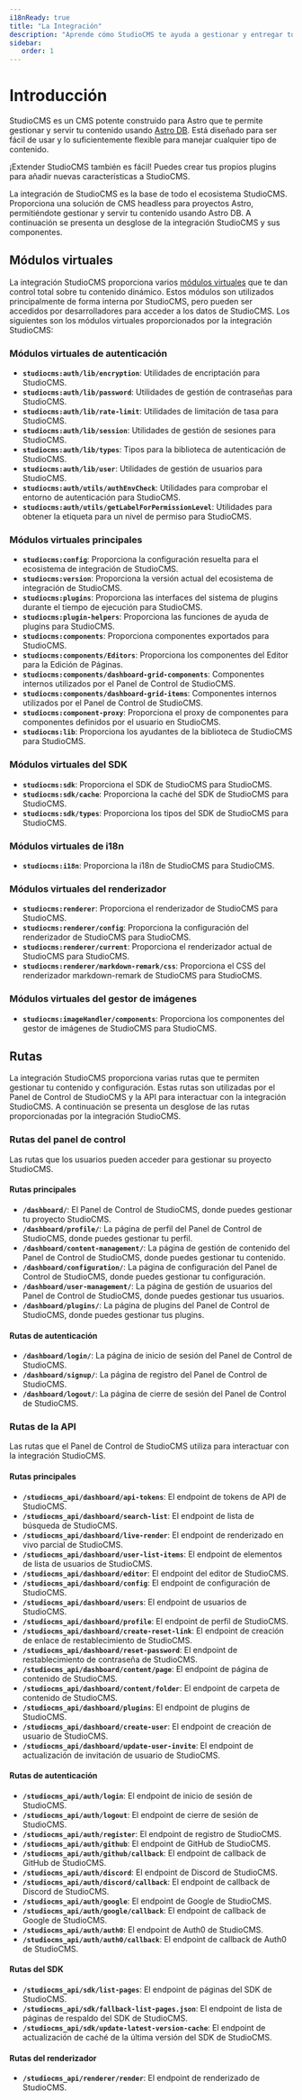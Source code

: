```yaml
---
i18nReady: true
title: "La Integración"
description: "Aprende cómo StudioCMS te ayuda a gestionar y entregar tu contenido explorando un desglose completo de sus componentes fundamentales."
sidebar:
   order: 1
---
```


# Introducción

StudioCMS es un CMS potente construido para Astro que te permite gestionar y servir tu contenido usando [Astro DB](https://docs.astro.build/es/guides/astro-db/). Está diseñado para ser fácil de usar y lo suficientemente flexible para manejar cualquier tipo de contenido.

¡Extender StudioCMS también es fácil! Puedes crear tus propios plugins para añadir nuevas características a StudioCMS.

La integración de StudioCMS es la base de todo el ecosistema StudioCMS. Proporciona una solución de CMS headless para proyectos Astro, permitiéndote gestionar y servir tu contenido usando Astro DB. A continuación se presenta un desglose de la integración StudioCMS y sus componentes.

## Módulos virtuales

La integración StudioCMS proporciona varios [módulos virtuales](https://es.vite.dev/guide/api-plugin#convencion-de-modulos-virtuales) que te dan control total sobre tu contenido dinámico. Estos módulos son utilizados principalmente de forma interna por StudioCMS, pero pueden ser accedidos por desarrolladores para acceder a los datos de StudioCMS. Los siguientes son los módulos virtuales proporcionados por la integración StudioCMS:


### Módulos virtuales de autenticación

- **`studiocms:auth/lib/encryption`**: Utilidades de encriptación para StudioCMS.
- **`studiocms:auth/lib/password`**: Utilidades de gestión de contraseñas para StudioCMS.
- **`studiocms:auth/lib/rate-limit`**: Utilidades de limitación de tasa para StudioCMS.
- **`studiocms:auth/lib/session`**: Utilidades de gestión de sesiones para StudioCMS.
- **`studiocms:auth/lib/types`**: Tipos para la biblioteca de autenticación de StudioCMS.
- **`studiocms:auth/lib/user`**: Utilidades de gestión de usuarios para StudioCMS.
- **`studiocms:auth/utils/authEnvCheck`**: Utilidades para comprobar el entorno de autenticación para StudioCMS.
- **`studiocms:auth/utils/getLabelForPermissionLevel`**: Utilidades para obtener la etiqueta para un nivel de permiso para StudioCMS.

### Módulos virtuales principales

- **`studiocms:config`**: Proporciona la configuración resuelta para el ecosistema de integración de StudioCMS.
- **`studiocms:version`**: Proporciona la versión actual del ecosistema de integración de StudioCMS.
- **`studiocms:plugins`**: Proporciona las interfaces del sistema de plugins durante el tiempo de ejecución para StudioCMS.
- **`studiocms:plugin-helpers`**: Proporciona las funciones de ayuda de plugins para StudioCMS.
- **`studiocms:components`**: Proporciona componentes exportados para StudioCMS.
- **`studiocms:components/Editors`**: Proporciona los componentes del Editor para la Edición de Páginas.
- **`studiocms:components/dashboard-grid-components`**: Componentes internos utilizados por el Panel de Control de StudioCMS.
- **`studiocms:components/dashboard-grid-items`**: Componentes internos utilizados por el Panel de Control de StudioCMS.
- **`studiocms:component-proxy`**: Proporciona el proxy de componentes para componentes definidos por el usuario en StudioCMS.
- **`studiocms:lib`**: Proporciona los ayudantes de la biblioteca de StudioCMS para StudioCMS.

### Módulos virtuales del SDK

- **`studiocms:sdk`**: Proporciona el SDK de StudioCMS para StudioCMS.
- **`studiocms:sdk/cache`**: Proporciona la caché del SDK de StudioCMS para StudioCMS.
- **`studiocms:sdk/types`**: Proporciona los tipos del SDK de StudioCMS para StudioCMS.

### Módulos virtuales de i18n

- **`studiocms:i18n`**: Proporciona la i18n de StudioCMS para StudioCMS.

### Módulos virtuales del renderizador

- **`studiocms:renderer`**: Proporciona el renderizador de StudioCMS para StudioCMS.
- **`studiocms:renderer/config`**: Proporciona la configuración del renderizador de StudioCMS para StudioCMS.
- **`studiocms:renderer/current`**: Proporciona el renderizador actual de StudioCMS para StudioCMS.
- **`studiocms:renderer/markdown-remark/css`**: Proporciona el CSS del renderizador markdown-remark de StudioCMS para StudioCMS.

### Módulos virtuales del gestor de imágenes

- **`studiocms:imageHandler/components`**: Proporciona los componentes del gestor de imágenes de StudioCMS para StudioCMS.

## Rutas

La integración StudioCMS proporciona varias rutas que te permiten gestionar tu contenido y configuración. Estas rutas son utilizadas por el Panel de Control de StudioCMS y la API para interactuar con la integración StudioCMS. A continuación se presenta un desglose de las rutas proporcionadas por la integración StudioCMS.

### Rutas del panel de control

Las rutas que los usuarios pueden acceder para gestionar su proyecto StudioCMS.

#### Rutas principales

- **`/dashboard/`**: El Panel de Control de StudioCMS, donde puedes gestionar tu proyecto StudioCMS.
- **`/dashboard/profile/`**: La página de perfil del Panel de Control de StudioCMS, donde puedes gestionar tu perfil.
- **`/dashboard/content-management/`**: La página de gestión de contenido del Panel de Control de StudioCMS, donde puedes gestionar tu contenido.
- **`/dashboard/configuration/`**: La página de configuración del Panel de Control de StudioCMS, donde puedes gestionar tu configuración.
- **`/dashboard/user-management/`**: La página de gestión de usuarios del Panel de Control de StudioCMS, donde puedes gestionar tus usuarios.
- **`/dashboard/plugins/`**: La página de plugins del Panel de Control de StudioCMS, donde puedes gestionar tus plugins.

#### Rutas de autenticación

- **`/dashboard/login/`**: La página de inicio de sesión del Panel de Control de StudioCMS.
- **`/dashboard/signup/`**: La página de registro del Panel de Control de StudioCMS.
- **`/dashboard/logout/`**: La página de cierre de sesión del Panel de Control de StudioCMS.

### Rutas de la API

Las rutas que el Panel de Control de StudioCMS utiliza para interactuar con la integración StudioCMS.

#### Rutas principales

- **`/studiocms_api/dashboard/api-tokens`**: El endpoint de tokens de API de StudioCMS.
- **`/studiocms_api/dashboard/search-list`**: El endpoint de lista de búsqueda de StudioCMS.
- **`/studiocms_api/dashboard/live-render`**: El endpoint de renderizado en vivo parcial de StudioCMS.
- **`/studiocms_api/dashboard/user-list-items`**: El endpoint de elementos de lista de usuarios de StudioCMS.
- **`/studiocms_api/dashboard/editor`**: El endpoint del editor de StudioCMS.
- **`/studiocms_api/dashboard/config`**: El endpoint de configuración de StudioCMS.
- **`/studiocms_api/dashboard/users`**: El endpoint de usuarios de StudioCMS.
- **`/studiocms_api/dashboard/profile`**: El endpoint de perfil de StudioCMS.
- **`/studiocms_api/dashboard/create-reset-link`**: El endpoint de creación de enlace de restablecimiento de StudioCMS.
- **`/studiocms_api/dashboard/reset-password`**: El endpoint de restablecimiento de contraseña de StudioCMS.
- **`/studiocms_api/dashboard/content/page`**: El endpoint de página de contenido de StudioCMS.
- **`/studiocms_api/dashboard/content/folder`**: El endpoint de carpeta de contenido de StudioCMS.
- **`/studiocms_api/dashboard/plugins`**: El endpoint de plugins de StudioCMS.
- **`/studiocms_api/dashboard/create-user`**: El endpoint de creación de usuario de StudioCMS.
- **`/studiocms_api/dashboard/update-user-invite`**: El endpoint de actualización de invitación de usuario de StudioCMS.

#### Rutas de autenticación

- **`/studiocms_api/auth/login`**: El endpoint de inicio de sesión de StudioCMS.
- **`/studiocms_api/auth/logout`**: El endpoint de cierre de sesión de StudioCMS.
- **`/studiocms_api/auth/register`**: El endpoint de registro de StudioCMS.
- **`/studiocms_api/auth/github`**: El endpoint de GitHub de StudioCMS.
- **`/studiocms_api/auth/github/callback`**: El endpoint de callback de GitHub de StudioCMS.
- **`/studiocms_api/auth/discord`**: El endpoint de Discord de StudioCMS.
- **`/studiocms_api/auth/discord/callback`**: El endpoint de callback de Discord de StudioCMS.
- **`/studiocms_api/auth/google`**: El endpoint de Google de StudioCMS.
- **`/studiocms_api/auth/google/callback`**: El endpoint de callback de Google de StudioCMS.
- **`/studiocms_api/auth/auth0`**: El endpoint de Auth0 de StudioCMS.
- **`/studiocms_api/auth/auth0/callback`**: El endpoint de callback de Auth0 de StudioCMS.

#### Rutas del SDK

- **`/studiocms_api/sdk/list-pages`**: El endpoint de páginas del SDK de StudioCMS.
- **`/studiocms_api/sdk/fallback-list-pages.json`**: El endpoint de lista de páginas de respaldo del SDK de StudioCMS.
- **`/studiocms_api/sdk/update-latest-version-cache`**: El endpoint de actualización de caché de la última versión del SDK de StudioCMS.

#### Rutas del renderizador

- **`/studiocms_api/renderer/render`**: El endpoint de renderizado de StudioCMS.
